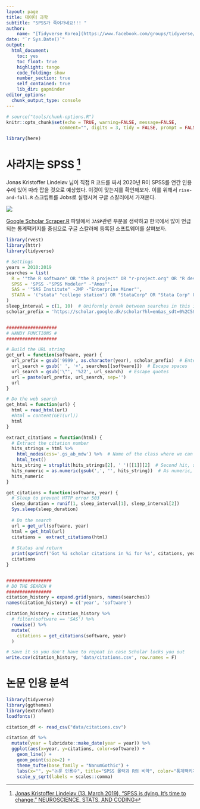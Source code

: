 ```yaml
---
layout: page
title: 데이터 과학
subtitle: "SPSS가 죽어가네요!!! "
author:
    name: "[Tidyverse Korea](https://www.facebook.com/groups/tidyverse/)"
date: "`r Sys.Date()`"
output:
  html_document: 
    toc: yes
    toc_float: true
    highlight: tango
    code_folding: show
    number_section: true
    self_contained: true
    lib_dir: gapminder
editor_options: 
  chunk_output_type: console
---
```



```r
# source("tools/chunk-options.R")
knitr::opts_chunk$set(echo = TRUE, warning=FALSE, message=FALSE,
                    comment="", digits = 3, tidy = FALSE, prompt = FALSE, fig.align = 'center')

library(here)
```


# 사라지는 SPSS [^spss-is-dying] {#dying-spss}

[^spss-is-dying]: [Jonas Kristoffer Lindeløv (13. March 2019), "SPSS is dying. It’s time to change." NEUROSCIENCE, STATS, AND CODING](https://lindeloev.net/spss-is-dying/)

Jonas Kristoffer Lindeløv 님이 직접 R 코드를 짜서 2020년 R이 SPSS를 연간 인용수에 있어 따라 잡을 것으로 예상했다. 이것이 맞는지를 확인해보자. 이를 위해서 `rise-and-fall.R` 스크립트를 Jobs로 실행시켜 구글 스칼러에서 가져온다. 

![](fig/spss-citation.png)


[Google Scholar Scraper.R](https://github.com/lindeloev/spss-is-dying/blob/master/Google%20Scholar%20Scraper.R) 파일에서 `JASP`관련 부분을 생략하고 한국에서 많이 언급되는 통계팩키지를 중심으로 구글 스칼러에 등록된 소프트웨어를 살펴보자.

```r
library(rvest)
library(httr)
library(tidyverse)

# Settings
years = 2010:2019
searches = list(
  R = '"the R software" OR "the R project" OR "r-project.org" OR "R development core" OR "bioconductor" OR "lme4" OR "nlme" OR "lmeR function" OR "ggplot2" OR "Hmisc" OR "r function" OR  "r package" OR "mass package" OR "plyr package" OR "mvtnorm"',
  SPSS = 'SPSS -"SPSS Modeler" -"Amos"',
  SAS = '"SAS Institute" -JMP -"Enterprise Miner"',
  STATA = '("stata" "college station") OR "StataCorp" OR "Stata Corp" OR "Stata Journal" OR "Stata Press" OR "stata command" OR "stata module"'
)
sleep_interval = c(1, 10)  # Uniformly break between searches in this interval to prevent scholar from rejecting searches
scholar_prefix = 'https://scholar.google.dk/scholar?hl=en&as_sdt=0%2C5&as_ylo=9999&as_yhi=9999&q='


###################
# HANDY FUNCTIONS #
###################

# Build the URL string
get_url = function(software, year) {
  url_prefix = gsub('9999', as.character(year), scholar_prefix)  # Enter year
  url_search = gsub(' ', '+', searches[[software]])  # Escape spaces
  url_search = gsub('\"', '%22', url_search)  # Escape quotes
  url = paste(url_prefix, url_search, sep='')
  url
}

# Do the web search
get_html = function(url) {
  html = read_html(url)
  #html = content(GET(url))
  html
}

extract_citations = function(html) {
  # Extract the citation number
  hits_strings = html %>%
    html_nodes(css='.gs_ab_mdw') %>%  # Name of the class where we can find citation number
    html_text()
  hits_string = strsplit(hits_strings[2], ' ')[[1]][2]  # Second hit, second "word"
  hits_numeric = as.numeric(gsub(',', '', hits_string))  # As numeric, not string
  hits_numeric
}

get_citations = function(software, year) {
  # Sleep to prevent HTTP error 503
  sleep_duration = runif(1, sleep_interval[1], sleep_interval[2])
  Sys.sleep(sleep_duration)
  
  # Do the search
  url = get_url(software, year)
  html = get_html(url)
  citations =  extract_citations(html)
  
  # Status and return
  print(sprintf('Got %i scholar citations in %i for %s', citations, year, software))
  citations
}


#################
# DO THE SEARCH #
#################
citation_history = expand.grid(years, names(searches))
names(citation_history) = c('year', 'software')

citation_history = citation_history %>%
  # filter(software == 'SAS') %>%
  rowwise() %>%
  mutate(
    citations = get_citations(software, year)
  )

# Save it so you don't have to repeat in case Scholar locks you out
write.csv(citation_history, 'data/citations.csv', row.names = F)

```

# 논문 인용 분석 {#analysis-spss-decline}

```r
library(tidyverse)
library(ggthemes)
library(extrafont)
loadfonts()

citation_df <- read_csv("data/citations.csv")

citation_df %>% 
  mutate(year = lubridate::make_date(year = year)) %>% 
  ggplot(aes(x=year, y=citations, color=software)) +
    geom_line() +
    geom_point(size=2) +
    theme_tufte(base_family = "NanumGothic") +
    labs(x="", y="논문 인용수", title="SPSS 몰락과 R의 비약", color="통계팩키지") +
    scale_y_sqrt(labels = scales::comma) 
```


